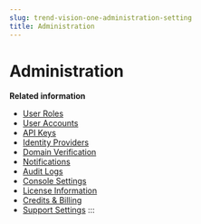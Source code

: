 ```yaml
---
slug: trend-vision-one-administration-setting
title: Administration
---
```

# Administration

**Related information**

- [User Roles](user-roles-foundation-services.md "Configure user roles to grant app permissions and asset visibility scope to Trend Vision One user accounts.")
- [User Accounts](user-accounts-foundation-services.md "Create and manage accounts for authorized users to access the Trend Vision One console.")
- [API Keys](platform-api-keys.md "The API Keys app offers a centralized location to create and manage your API keys, which can be used to access the Trend Vision One public APIs or third-party app integrations, like Splunk or QRadar.")
- [Identity Providers](identity-providers.md "Add an Identity Provider (IdP) before you configure SAML single sign-on to access the Trend Vision One console.")
- [Domain Verification](domain-verification.md "Verify your organization's domain ownership with Trend Micro to meet configuration requirements or streamline app functions.")
- [Notifications](notifications.md "Send notifications from alerts and subscriptions to recipients by email, webhook, and mobile app.")
- [Audit Logs](audit-logs.md "Trend Vision One maintains logs that provide summaries about user access, app-related actions, setting changes, configuration modifications, and system events.")
- [Console Settings](console-settings.md "Configure global console settings, such as time zone and concurrent web browser sessions, which apply to all users.")
- [License Information](license-information.md "Register new Trend Micro licenses and view your existing licensed Trend Micro offerings and credit purchases.")
- [Credits & Billing](credits-billing.md "Set up and manage your credit usage and billing models for paid Trend Vision One features, and estimate your overall credit requirements.")
- [Support Settings](support-settings.md "Configure settings used when working with your support provider.")
:::
